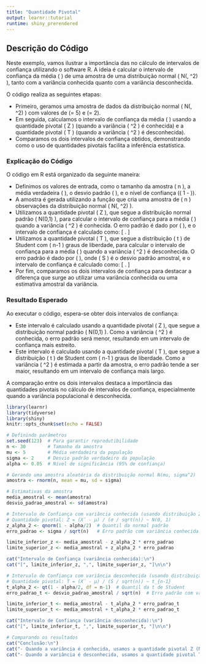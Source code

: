 ```yaml
---
title: "Quantidade Pivotal"
output: learnr::tutorial
runtime: shiny_prerendered
---
```


## Descrição do Código

Neste exemplo, vamos ilustrar a importância das \textbf{quantidades pivotais} no cálculo de intervalos de confiança utilizando o software R. A ideia é calcular o intervalo de confiança da média \( \mu \) de uma amostra de uma distribuição normal \( N(\mu, \sigma^2) \), tanto com a variância conhecida quanto com a variância desconhecida. 

O código realiza as seguintes etapas:

- Primeiro, geramos uma amostra de dados da distribuição normal \( N(\mu, \sigma^2) \) com valores de \(\mu = 5\) e \(\sigma = 2\).
- Em seguida, calculamos o intervalo de confiança da média \( \mu \) usando a quantidade pivotal \( Z \) (quando a variância \( \sigma^2 \) é conhecida) e a quantidade pivotal \( T \) (quando a variância \( \sigma^2 \) é desconhecida).
- Comparamos os dois intervalos de confiança obtidos, demonstrando como o uso de quantidades pivotais facilita a inferência estatística.


### Explicação do Código

O código em R está organizado da seguinte maneira:

- \textbf{Parâmetros:} Definimos os valores de entrada, como o tamanho da amostra \( n \), a média verdadeira \( \mu \), o desvio padrão \( \sigma \), e o nível de confiança (\( 1 - \alpha \)).
- \textbf{Geração da amostra:} A amostra é gerada utilizando a função \texttt{rnorm()} que cria uma amostra de \( n \) observações da distribuição normal \( N(\mu, \sigma^2) \).
- \textbf{Intervalo de Confiança com variância conhecida:} Utilizamos a quantidade pivotal \( Z \), que segue a distribuição normal padrão \( N(0,1) \), para calcular o intervalo de confiança para a média \( \mu \) quando a variância \( \sigma^2 \) é conhecida. O erro padrão é dado por \( \frac{\sigma}{\sqrt{n}} \), e o intervalo de confiança é calculado como:
    \[
    \left[ \bar{X} - z_{\alpha/2} \cdot \frac{\sigma}{\sqrt{n}}, \bar{X} + z_{\alpha/2} \cdot \frac{\sigma}{\sqrt{n}} \right].
    \]
- \textbf{Intervalo de Confiança com variância desconhecida:} Utilizamos a quantidade pivotal \( T \), que segue a distribuição \( t \) de Student com \( n-1 \) graus de liberdade, para calcular o intervalo de confiança para a média \( \mu \) quando a variância \( \sigma^2 \) é desconhecida. O erro padrão é dado por \( \frac{S}{\sqrt{n}} \), onde \( S \) é o desvio padrão amostral, e o intervalo de confiança é calculado como:
    \[
    \left[ \bar{X} - t_{\alpha/2, n-1} \cdot \frac{S}{\sqrt{n}}, \bar{X} + t_{\alpha/2, n-1} \cdot \frac{S}{\sqrt{n}} \right].
    \]
- \textbf{Comparação dos Resultados:} Por fim, comparamos os dois intervalos de confiança para destacar a diferença que surge ao utilizar uma variância conhecida ou uma estimativa amostral da variância.


### Resultado Esperado

Ao executar o código, espera-se obter dois intervalos de confiança:

- \textbf{Intervalo de Confiança com variância conhecida:} Este intervalo é calculado usando a quantidade pivotal \( Z \), que segue a distribuição normal padrão \( N(0,1) \). Como a variância \( \sigma^2 \) é conhecida, o erro padrão será menor, resultando em um intervalo de confiança mais estreito.
- \textbf{Intervalo de Confiança com variância desconhecida:} Este intervalo é calculado usando a quantidade pivotal \( T \), que segue a distribuição \( t \) de Student com \( n-1 \) graus de liberdade. Como a variância \( \sigma^2 \) é estimada a partir da amostra, o erro padrão tende a ser maior, resultando em um intervalo de confiança mais largo.


A comparação entre os dois intervalos destaca a importância das quantidades pivotais no cálculo de intervalos de confiança, especialmente quando a variância populacional é desconhecida.


```r
library(learnr)
library(tidyverse)
library(shiny)
knitr::opts_chunk$set(echo = FALSE)
```


```r
# Definindo parâmetros
set.seed(123)  # Para garantir reprodutibilidade
n <- 30        # Tamanho da amostra
mu <- 5        # Média verdadeira da população
sigma <- 2     # Desvio padrão verdadeiro da população
alpha <- 0.05  # Nível de significância (95% de confiança)

# Gerando uma amostra aleatória da distribuição normal N(mu, sigma^2)
amostra <- rnorm(n, mean = mu, sd = sigma)

# Estimativas da amostra
media_amostral <- mean(amostra)
desvio_padrao_amostral <- sd(amostra)

# Intervalo de Confiança com variância conhecida (usando distribuição Z)
# Quantidade pivotal: Z = (X̄ - µ) / (σ / sqrt(n)) ~ N(0, 1)
z_alpha_2 <- qnorm(1 - alpha/2)  # Quantil da normal padrão
erro_padrao <- sigma / sqrt(n)   # Erro padrão com variância conhecida

limite_inferior_z <- media_amostral - z_alpha_2 * erro_padrao
limite_superior_z <- media_amostral + z_alpha_2 * erro_padrao

cat("Intervalo de Confiança (variância conhecida):\n")
cat("[", limite_inferior_z, ",", limite_superior_z, "]\n\n")

# Intervalo de Confiança com variância desconhecida (usando distribuição T)
# Quantidade pivotal: T = (X̄ - µ) / (S / sqrt(n)) ~ t_{n-1}
t_alpha_2 <- qt(1 - alpha/2, df = n-1)  # Quantil da t de Student
erro_padrao_t <- desvio_padrao_amostral / sqrt(n)  # Erro padrão com variância amostral

limite_inferior_t <- media_amostral - t_alpha_2 * erro_padrao_t
limite_superior_t <- media_amostral + t_alpha_2 * erro_padrao_t

cat("Intervalo de Confiança (variância desconhecida):\n")
cat("[", limite_inferior_t, ",", limite_superior_t, "]\n\n")

# Comparando os resultados
cat("Conclusão:\n")
cat("- Quando a variância é conhecida, usamos a quantidade pivotal Z (Normal Padrão).\n")
cat("- Quando a variância é desconhecida, usamos a quantidade pivotal T (distribuição t de Student).\n")

```



